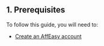 ## 1. Prerequisites

To follow this guide, you will need to:

- [Create an AffEasy account](https://app.affeasy.link)
